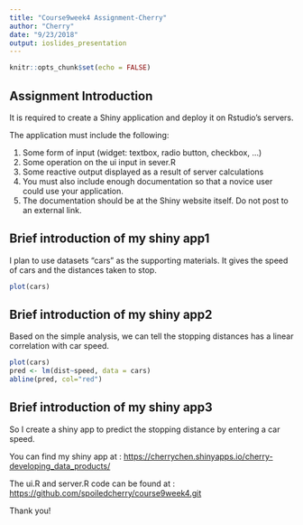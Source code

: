 ```yaml
---
title: "Course9week4 Assignment-Cherry"
author: "Cherry"
date: "9/23/2018"
output: ioslides_presentation
---
```


```r
knitr::opts_chunk$set(echo = FALSE)
```

## Assignment Introduction

It is required to create a Shiny application and deploy it on Rstudio's servers. 

The application must include the following:

1. Some form of input (widget: textbox, radio button, checkbox, ...)
2. Some operation on the ui input in sever.R
3. Some reactive output displayed as a result of server calculations
4. You must also include enough documentation so that a novice user could use your application.
5. The documentation should be at the Shiny website itself. Do not post to an external link.

## Brief introduction of my shiny app1

I plan to use datasets "cars" as the supporting materials. It gives the speed of cars and the distances taken to stop. 

```r
plot(cars)
```

## Brief introduction of my shiny app2

Based on the simple analysis, we can tell the stopping distances has a linear correlation with car speed. 

```r
plot(cars)
pred <- lm(dist~speed, data = cars)
abline(pred, col="red")
```

## Brief introduction of my shiny app3

So I create a shiny app to predict the stopping distance by entering a car speed.

You can find my shiny app at : <https://cherrychen.shinyapps.io/cherry-developing_data_products/>

The ui.R and server.R code can be found at : <https://github.com/spoiledcherry/course9week4.git>

Thank you!
